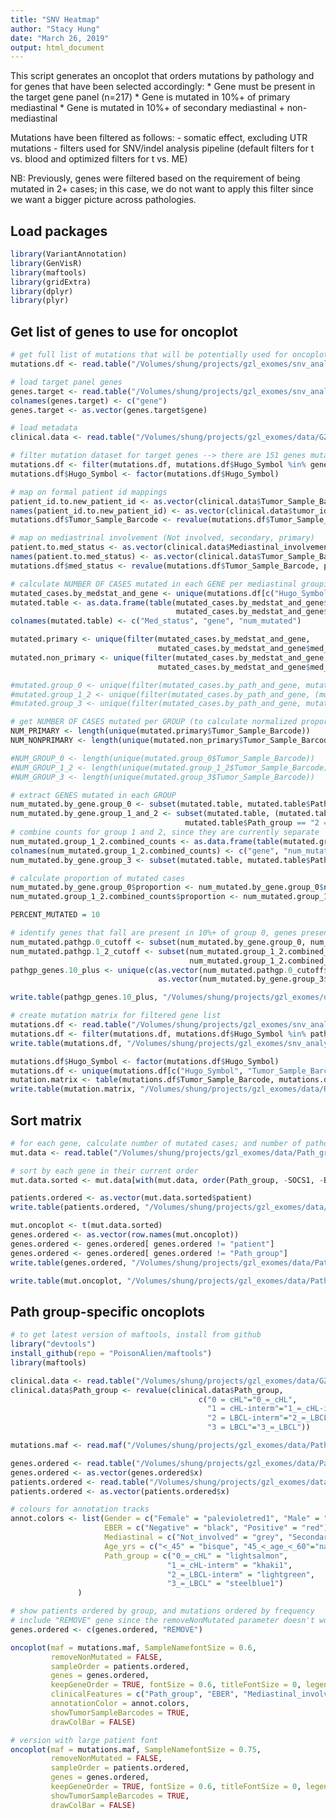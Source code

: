 ```yaml
---
title: "SNV Heatmap"
author: "Stacy Hung"
date: "March 26, 2019"
output: html_document
---
```


This script generates an oncoplot that orders mutations by pathology and for genes that have been selected accordingly:
  * Gene must be present in the target gene panel (n=217)
    * Gene is mutated in 10%+ of primary mediastinal
    * Gene is mutated in 10%+ of secondary mediastinal + non-mediastinal
    
Mutations have been filtered as follows:
  - somatic effect, excluding UTR mutations
  - filters used for SNV/indel analysis pipeline (default filters for t vs. blood and optimized filters for t vs. ME)
  
NB: Previously, genes were filtered based on the requirement of being mutated in 2+ cases; in this case, we do not want to apply this filter since we want a bigger picture across pathologies.

## Load packages

```r
library(VariantAnnotation)
library(GenVisR)
library(maftools)
library(gridExtra)
library(dplyr)
library(plyr)
```

## Get list of genes to use for oncoplot

```r
# get full list of mutations that will be potentially used for oncoplot (excludes GZ222 and GZ2229 only)
mutations.df <- read.table("/Volumes/shung/projects/gzl_exomes/snv_analysis-20181127/snv_indel_datasets/maf/gzl_exomes-snvs_indels.maf", sep = "\t", header = TRUE)

# load target panel genes
genes.target <- read.table("/Volumes/shung/projects/gzl_exomes/snv_analysis-20181127/WES_data/target_genes.FINAL_217.txt", header = FALSE)
colnames(genes.target) <- c("gene")
genes.target <- as.vector(genes.target$gene)

# load metadata
clinical.data <- read.table("/Volumes/shung/projects/gzl_exomes/data/GZ_WES_cases-clinical_data.with_updated_mediastinal_and_age.txt", sep = "\t", header = TRUE)

# filter mutation dataset for target genes --> there are 151 genes mutated that are also present on the target panel
mutations.df <- filter(mutations.df, mutations.df$Hugo_Symbol %in% genes.target)
mutations.df$Hugo_Symbol <- factor(mutations.df$Hugo_Symbol)

# map on formal patient id mappings
patient_id.to.new_patient_id <- as.vector(clinical.data$Tumor_Sample_Barcode)
names(patient_id.to.new_patient_id) <- as.vector(clinical.data$tumor_id2)
mutations.df$Tumor_Sample_Barcode <- revalue(mutations.df$Tumor_Sample_Barcode, patient_id.to.new_patient_id)

# map on mediastrinal involvement (Not involved, secondary, primary)
patient.to.med_status <- as.vector(clinical.data$Mediastinal_involvement)
names(patient.to.med_status) <- as.vector(clinical.data$Tumor_Sample_Barcode)
mutations.df$med_status <- revalue(mutations.df$Tumor_Sample_Barcode, patient.to.med_status)

# calculate NUMBER OF CASES mutated in each GENE per mediastinal grouping
mutated_cases.by_medstat_and_gene <- unique(mutations.df[c("Hugo_Symbol", "Tumor_Sample_Barcode", "med_status")])
mutated.table <- as.data.frame(table(mutated_cases.by_medstat_and_gene$med_status,
                                     mutated_cases.by_medstat_and_gene$Hugo_Symbol))
colnames(mutated.table) <- c("Med_status", "gene", "num_mutated")

mutated.primary <- unique(filter(mutated_cases.by_medstat_and_gene, 
                                 mutated_cases.by_medstat_and_gene$med_status == "Primary"))
mutated.non_primary <- unique(filter(mutated_cases.by_medstat_and_gene, 
                                 mutated_cases.by_medstat_and_gene$med_status != "Primary"))

#mutated.group_0 <- unique(filter(mutated_cases.by_path_and_gene, mutated_cases.by_path_and_gene$Path_group == "0 = cHL"))
#mutated.group_1_2 <- unique(filter(mutated_cases.by_path_and_gene, (mutated_cases.by_path_and_gene$Path_group == "1 = cHL-interm" | mutated_cases.by_path_and_gene$Path_group == "2 = LBCL-interm")))
#mutated.group_3 <- unique(filter(mutated_cases.by_path_and_gene, mutated_cases.by_path_and_gene$Path_group == "3 = LBCL"))

# get NUMBER OF CASES mutated per GROUP (to calculate normalized proportions)
NUM_PRIMARY <- length(unique(mutated.primary$Tumor_Sample_Barcode))
NUM_NONPRIMARY <- length(unique(mutated.non_primary$Tumor_Sample_Barcode))

#NUM_GROUP_0 <- length(unique(mutated.group_0$Tumor_Sample_Barcode))
#NUM_GROUP_1_2 <- length(unique(mutated.group_1_2$Tumor_Sample_Barcode))
#NUM_GROUP_3 <- length(unique(mutated.group_3$Tumor_Sample_Barcode))

# extract GENES mutated in each GROUP 
num_mutated.by_gene.group_0 <- subset(mutated.table, mutated.table$Path_group == "0 = cHL" & mutated.table$num_mutated > 0)
num_mutated.by_gene.group_1_and_2 <- subset(mutated.table, (mutated.table$Path_group == "1 = cHL-interm" | 
                                       mutated.table$Path_group == "2 = LBCL-interm") & mutated.table$num_mutated > 0)
# combine counts for group 1 and 2, since they are currently separate
num_mutated.group_1_2.combined_counts <- as.data.frame(table(mutated.group_1_2$Hugo_Symbol))
colnames(num_mutated.group_1_2.combined_counts) <- c("gene", "num_mutated")
num_mutated.by_gene.group_3 <- subset(mutated.table, mutated.table$Path_group == "3 = LBCL" & mutated.table$num_mutated > 0)

# calculate proportion of mutated cases
num_mutated.by_gene.group_0$proportion <- num_mutated.by_gene.group_0$num_mutated / NUM_GROUP_0*100
num_mutated.group_1_2.combined_counts$proportion <- num_mutated.group_1_2.combined_counts$num_mutated / NUM_GROUP_1_2*100

PERCENT_MUTATED = 10

# identify genes that fall are present in 10%+ of group 0, genes present in 10%+ of group 1+2, and all genes mutated in group 3
num_mutated.pathgp.0_cutoff <- subset(num_mutated.by_gene.group_0, num_mutated.by_gene.group_0$proportion >= PERCENT_MUTATED)
num_mutated.pathgp.1_2_cutoff <- subset(num_mutated.group_1_2.combined_counts, 
                                        num_mutated.group_1_2.combined_counts$proportion >= PERCENT_MUTATED)
pathgp_genes.10_plus <- unique(c(as.vector(num_mutated.pathgp.0_cutoff$gene),as.vector(num_mutated.pathgp.1_2_cutoff$gene),
                                 as.vector(num_mutated.by_gene.group_3$gene)))

write.table(pathgp_genes.10_plus, "/Volumes/shung/projects/gzl_exomes/data/Path_group_visualization/pathgp_genes.10_plus.txt", quote = FALSE, row.names = FALSE)

# create mutation matrix for filtered gene list
mutations.df <- read.table("/Volumes/shung/projects/gzl_exomes/snv_analysis-20181127/snv_indel_datasets/maf/gzl_exomes-snvs_indels.mutated_target_panel.maf", sep = "\t", header = TRUE, fill = TRUE)
mutations.df <- filter(mutations.df, mutations.df$Hugo_Symbol %in% pathgp_genes.10_plus)
write.table(mutations.df, "/Volumes/shung/projects/gzl_exomes/snv_analysis-20181127/snv_indel_datasets/maf/gzl_exomes-snvs_indels.filtered_path_group.maf", sep = "\t", quote = FALSE, row.names = FALSE)

mutations.df$Hugo_Symbol <- factor(mutations.df$Hugo_Symbol)
mutations.df <- unique(mutations.df[c("Hugo_Symbol", "Tumor_Sample_Barcode")])
mutation.matrix <- table(mutations.df$Tumor_Sample_Barcode, mutations.df$Hugo_Symbol)
write.table(mutation.matrix, "/Volumes/shung/projects/gzl_exomes/data/Path_group_visualization/mutation_matrix-path_groups_10+_freq_mutated.txt", sep = "\t", quote = FALSE)
```

## Sort matrix

```r
# for each gene, calculate number of mutated cases; and number of pathology group-specific cases
mut.data <- read.table("/Volumes/shung/projects/gzl_exomes/data/Path_group_visualization/mutation_matrix-path_groups_10+_freq_mutated.with_path_group_and_sums.txt", sep = "\t", header = TRUE)

# sort by each gene in their current order
mut.data.sorted <- mut.data[with(mut.data, order(Path_group, -SOCS1, -B2M, -GNA13, -LRRN3, -CSMD3, -CSF2RB, -ITPKB, -NCOR1, -ZNF217, -IRF2BP2, -ARID1A, -EGR1, -IRF4, - LMF2, -PRKDC, -RELN, - SPEN, -ABCA13, -ABCC6, -C2CD3, -CD58, - CISH, - KCNQ3, -MFHAS1, -MLL2, -NFKBIE, -RC3H2, -SIAH2 , -STAT6, -TNFAIP3, -WEE1, -DHX58, -GRIA4, -ABCD2, -ADAP1, -AMOT, - BCL2, - BRWD3, -GRIN3A, -HIST1H1B, -MAPK6, -MCL1, -MSH6, -SETD1B, -SHISA6, -SPSB4, -USP5, -XCR1, -DIAPH3, -ARID5B, -FLT4, -NLRP4, -TAB1, -HIST1H1E, -NFKBIB, -POU2AF1, -ATM, -SPOP)), ]

patients.ordered <- as.vector(mut.data.sorted$patient)
write.table(patients.ordered, "/Volumes/shung/projects/gzl_exomes/data/Path_group_visualization/patients.ordered.CURRENT.txt", sep = "\t", quote = FALSE)

mut.oncoplot <- t(mut.data.sorted)
genes.ordered <- as.vector(row.names(mut.oncoplot))
genes.ordered <- genes.ordered[ genes.ordered != "patient"]
genes.ordered <- genes.ordered[ genes.ordered != "Path_group"]
write.table(genes.ordered, "/Volumes/shung/projects/gzl_exomes/data/Path_group_visualization/genes.ordered.CURRENT.txt", sep = "\t", quote = FALSE)

write.table(mut.oncoplot, "/Volumes/shung/projects/gzl_exomes/data/Path_group_visualization/mutation_matrix-path_groups_10+_freq_mutated.oncoplot.txt", sep = "\t", quote = FALSE)

```

## Path group-specific oncoplots

```r
# to get latest version of maftools, install from github
library("devtools")
install_github(repo = "PoisonAlien/maftools")
library(maftools)

clinical.data <- read.table("/Volumes/shung/projects/gzl_exomes/data/GZ_WES_cases-clinical_data.with_updated_mediastinal_and_age.txt", sep = "\t", header = TRUE)
clinical.data$Path_group <- revalue(clinical.data$Path_group, 
                                          c("0 = cHL"="0_=_cHL",
                                            "1 = cHL-interm"="1_=_cHL-interm",
                                            "2 = LBCL-interm"="2_=_LBCL-interm",
                                            "3 = LBCL"="3_=_LBCL"))

mutations.maf <- read.maf("/Volumes/shung/projects/gzl_exomes/data/Path_group_visualization/gzl_exomes-snvs_indels.filtered_path_group.with_REMOVE_gene.maf", clinicalData = clinical.data)

genes.ordered <- read.table("/Volumes/shung/projects/gzl_exomes/data/Path_group_visualization/genes.ordered.CURRENT.txt")
genes.ordered <- as.vector(genes.ordered$x)
patients.ordered <- read.table("/Volumes/shung/projects/gzl_exomes/data/Path_group_visualization/patients.ordered.CURRENT.txt")
patients.ordered <- as.vector(patients.ordered$x)

# colours for annotation tracks
annot.colors <- list(Gender = c("Female" = "palevioletred1", "Male" = "royalblue1"),
                     EBER = c("Negative" = "black", "Positive" = "red"),
                     Mediastinal = c("Not_involved" = "grey", "Secondary" = "plum2", "Primary" = "purple"),
                     Age_yrs = c("<_45" = "bisque", "45_<_age_<_60"="navajowhite3", ">=_60" = "bisque4"),
                     Path_group = c("0_=_cHL" = "lightsalmon",
                                   "1_=_cHL-interm" = "khaki1",
                                   "2_=_LBCL-interm" = "lightgreen", 
                                   "3_=_LBCL" = "steelblue1")
               )

# show patients ordered by group, and mutations ordered by frequency
# include "REMOVE" gene since the removeNonMutated parameter doesn't work (i.e. doesn't show non-mutated case when FALSE)
genes.ordered <- c(genes.ordered, "REMOVE")

oncoplot(maf = mutations.maf, SampleNamefontSize = 0.6,
         removeNonMutated = FALSE,
         sampleOrder = patients.ordered,
         genes = genes.ordered, 
         keepGeneOrder = TRUE, fontSize = 0.6, titleFontSize = 0, legendFontSize = 1, annotationFontSize = 1,
         clinicalFeatures = c("Path_group", "EBER", "Mediastinal_involvement", "Gender", "Age_category"),
         annotationColor = annot.colors, 
         showTumorSampleBarcodes = TRUE,
         drawColBar = FALSE)

# version with large patient font
oncoplot(maf = mutations.maf, SampleNamefontSize = 0.75,
         removeNonMutated = FALSE,
         sampleOrder = patients.ordered, 
         genes = genes.ordered, 
         keepGeneOrder = TRUE, fontSize = 0.6, titleFontSize = 0, legendFontSize = 0, annotationFontSize = 0,
         showTumorSampleBarcodes = TRUE,
         drawColBar = FALSE)

```

